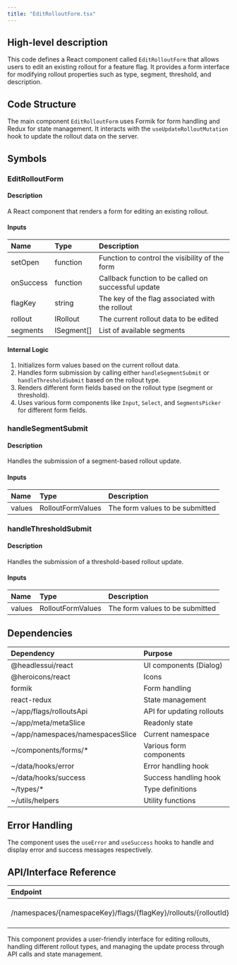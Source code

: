 ```yaml
---
title: "EditRolloutForm.tsx"
---
```


## High-level description
This code defines a React component called `EditRolloutForm` that allows users to edit an existing rollout for a feature flag. It provides a form interface for modifying rollout properties such as type, segment, threshold, and description.

## Code Structure
The main component `EditRolloutForm` uses Formik for form handling and Redux for state management. It interacts with the `useUpdateRolloutMutation` hook to update the rollout data on the server.

## Symbols

### EditRolloutForm
#### Description
A React component that renders a form for editing an existing rollout.

#### Inputs
| Name | Type | Description |
|:-----|:-----|:------------|
| setOpen | function | Function to control the visibility of the form |
| onSuccess | function | Callback function to be called on successful update |
| flagKey | string | The key of the flag associated with the rollout |
| rollout | IRollout | The current rollout data to be edited |
| segments | ISegment[] | List of available segments |

#### Internal Logic
1. Initializes form values based on the current rollout data.
2. Handles form submission by calling either `handleSegmentSubmit` or `handleThresholdSubmit` based on the rollout type.
3. Renders different form fields based on the rollout type (segment or threshold).
4. Uses various form components like `Input`, `Select`, and `SegmentsPicker` for different form fields.

### handleSegmentSubmit
#### Description
Handles the submission of a segment-based rollout update.

#### Inputs
| Name | Type | Description |
|:-----|:-----|:------------|
| values | RolloutFormValues | The form values to be submitted |

### handleThresholdSubmit
#### Description
Handles the submission of a threshold-based rollout update.

#### Inputs
| Name | Type | Description |
|:-----|:-----|:------------|
| values | RolloutFormValues | The form values to be submitted |

## Dependencies
| Dependency | Purpose |
|:-----------|:--------|
| @headlessui/react | UI components (Dialog) |
| @heroicons/react | Icons |
| formik | Form handling |
| react-redux | State management |
| ~/app/flags/rolloutsApi | API for updating rollouts |
| ~/app/meta/metaSlice | Readonly state |
| ~/app/namespaces/namespacesSlice | Current namespace |
| ~/components/forms/* | Various form components |
| ~/data/hooks/error | Error handling hook |
| ~/data/hooks/success | Success handling hook |
| ~/types/* | Type definitions |
| ~/utils/helpers | Utility functions |

## Error Handling
The component uses the `useError` and `useSuccess` hooks to handle and display error and success messages respectively.

## API/Interface Reference
| Endpoint | Method | Request | Response | Description |
|:---------|:-------|:--------|:---------|:------------|
| /namespaces/{namespaceKey}/flags/{flagKey}/rollouts/{rolloutId} | PUT | Updated rollout data | Updated rollout | Updates an existing rollout |

This component provides a user-friendly interface for editing rollouts, handling different rollout types, and managing the update process through API calls and state management.